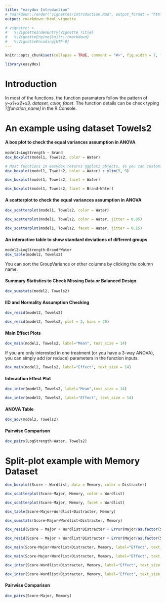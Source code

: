 ```yaml
---
title: "easydox Introduction"
# rmarkdown::render("vignettes/introduction.Rmd", output_format = "html_document")
output: rmarkdown::html_vignette

# vignette: >
#   %\VignetteIndexEntry{Vignette Title}
#   %\VignetteEngine{knitr::rmarkdown}
#   %\VignetteEncoding{UTF-8}
---
```


```r
knitr::opts_chunk$set(collapse = TRUE, comment = "#>", fig.width = 7, fig.height = 4, fig.align = "center")
```


```r
library(easydox)
```

# Introduction

In most of the functions, the function paramaters follow the pattern of *y\~x1+x2+x3, dataset, color, facet*. The function details can be check typing *?[function_name]* in the R Console.

# An example using dataset Towels2

#### A box plot to check the equal variances assumption in ANOVA

```r
model1=LogStrength ~ Brand
dox_boxplot(model1, Towels2, color = Water)
```

```r
# Most functions in easydox returns ggplot2 objects, so you can customize it
dox_boxplot(model1, Towels2, color = Water) + ylim(5, 9)
```


```r
dox_boxplot(model1, Towels2, facet = Water)
```

```r
dox_boxplot(model1, Towels2, facet = Brand~Water)
```


#### A scatterplot to check the equal variances assumption in ANOVA

```r
dox_scatterplot(model1, Towels2, color = Water)
```

```r
dox_scatterplot(model1, Towels2, color = Water, jitter = 0.05)
```

```r
dox_scatterplot(model1, Towels2, facet = Water, jitter = 0.15)
```



#### An interactive table to show standard deviations of different groups

```r
model2=LogStrength~Brand*Water
dox_table(model2, Towels2)
```

You can sort the GroupVariance or other columns by clicking the column name.


#### Summary Statistics to Check Missing Data or Balanced Design

```r
dox_sumstats(model2, Towels2)
```

#### IID and Normality Assumption Checking

```r
dox_resid(model2, Towels2)
```


```r
dox_resid(model2, Towels2, plot = 2, bins = 40)
```

#### Main Effect Plots

```r
dox_main(model2, Towels2, label="Mean", text_size = 14)
```

If you are only interested in one treatment (or you have a 3-way ANOVA), you can simply add (or reduce) parameters in the function inputs.

```r
dox_main(model2, Towels2, label="Effect", text_size = 14)
```

#### Interaction Effect Plot

```r
dox_inter(model2, Towels2, label="Mean",text_size = 14)
```

```r
dox_inter(model2, Towels2, label="Effect", text_size = 14)
```

#### ANOVA Table

```r
dox_aov(model2, Towels2)
```

#### Pairwise Comparison

```r
dox_pairs(LogStrength~Water, Towels2)
```


# Split-plot example with Memory Dataset

```r
dox_boxplot(Score ~ Wordlist, data = Memory, color = Distracter)
```

```r
dox_scatterplot(Score~Major, Memory, color = Wordlist)
```

```r
dox_scatterplot(Score~Major, Memory, facet = Wordlist)
```

```r
dox_table(Score~Major+Wordlist+Distracter, Memory)
```

```r
dox_sumstats(Score~Major+Wordlist+Distracter, Memory)
```

```r
dox_resid(Score ~ Major + Wordlist*Distracter + Error(Major/as.factor(Student2)), Memory)
```

```r
dox_resid(Score ~ Major + Wordlist*Distracter + Error(Major/as.factor(Student2)), Memory, plot = 1)
```

```r
dox_main(Score~Major+Wordlist+Distracter, Memory, label="Effect", text_size = 14)
```

```r
dox_main(Score~Major+Wordlist+Distracter, Memory, label="Effect", text_size = 14)
```


```r
dox_inter(Score~Wordlist+Distracter, Memory, label="Effect", text_size = 14)
```

```r
dox_inter(Score~Wordlist+Distracter, Memory, label="Effect", text_size = 14)
```


#### Pairwise Comparison

```r
dox_pairs(Score~Major, Memory)
```

